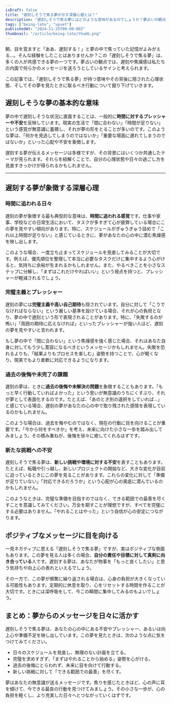```yaml
---
isDraft: false
title: "遅刻しそうで焦る夢が示す深層心理とは？"
description: "遅刻しそうで焦る夢にはどのような意味があるのでしょうか？夢占いの観点から、深層心理や日々の行動へのヒントを詳しく解説します。"
tags: ["being-late", "upset"]
publishedAt: "2024-11-25T00:00:00Z"
thumbnail: "/article/being-late/thumb.png"
---
```


朝、目を覚ますと「ああ、遅刻する！」と夢の中で焦っていた記憶がよみがえる…。そんな経験をしたことはありませんか？この「遅刻しそうで焦る夢」は、多くの人が共感できる夢の一つです。夢占いの観点では、遅刻や焦燥感は私たちの内面で何らかのメッセージを送ろうとしているサインと考えられます。

この記事では、「遅刻しそうで焦る夢」が持つ意味やその背後に隠された心理状態、そしてその夢を見たときに取るべき行動について掘り下げていきます。

<TableOfContents />

## 遅刻しそうな夢の基本的な意味

夢の中で遅刻しそうな状況に直面することは、一般的に<strong>時間に対するプレッシャーや不安</strong>を反映しています。現実の生活で「間に合わない」「時間が足りない」という感覚が無意識に蓄積し、それが夢の形をとることが多いのです。このような夢は、「何かを見逃してしまうのではないか」「重要な場面に遅れてしまうのではないか」といった心配や不安を象徴します。

遅刻する夢が伝えるメッセージは多様ですが、その背景にはいくつか共通したテーマが見られます。それらを紐解くことで、自分の心理状態や日々の過ごし方を見直すきっかけが得られるかもしれません。

---

## 遅刻する夢が象徴する深層心理

### 時間に追われる日々

遅刻の夢が象徴する最も典型的な意味は、<strong>時間に追われる感覚</strong>です。仕事や家事、学校などの日常生活において、タスクが多すぎて心が疲弊している場合にこの夢を見やすい傾向があります。特に、スケジュールがぎゅうぎゅう詰めで「これ以上時間が足りない」と感じているときに、夢があなたの心の中に潜む焦燥感を映し出します。

このような場合、一度立ち止まってスケジュールを見直してみることが大切です。例えば、優先順位を整理して本当に必要なタスクだけに集中するよう心がけると、気持ちに余裕が生まれるかもしれません。また、やるべきことを小さなステップに分解し、「まずはこれだけやればいい」という視点を持つと、プレッシャーが軽減されるでしょう。

### 完璧主義とプレッシャー

遅刻の夢には<strong>完璧主義や高い自己期待</strong>も隠されています。自分に対して「こうでなければならない」という厳しい基準を設けている場合、それが心の負担となり、夢の中で遅刻という形で表現されることがあります。特に、「失敗するのが怖い」「周囲の期待に応えなければ」といったプレッシャーが強い人ほど、遅刻の夢を見やすいと言われます。

もし夢の中で「間に合わない」という焦燥感を強く感じた場合、それはあなた自身に対してもう少し寛容になるべきというメッセージかもしれません。失敗を恐れるよりも、「結果よりもプロセスを楽しむ」姿勢を持つことで、心が軽くなり、現実でもより柔軟に対応できるようになります。

### 過去の後悔や未完了の課題

遅刻の夢は、ときに<strong>過去の後悔や未解決の問題</strong>を象徴することもあります。「もっと早く行動していればよかった」という思いが無意識のうちにくすぶり、それが夢として表面化するのです。たとえば、「あのとき別の選択をしていれば…」と感じている場合、遅刻の夢があなたの心の中で取り残された感情を表現しているのかもしれません。

このような場合は、過去を悔やむのではなく、現在の行動に目を向けることが重要です。「今から何をすべきか」を考え、未来に向けた小さな一歩を踏み出してみましょう。その積み重ねが、後悔を徐々に癒してくれるはずです。

### 新たな挑戦への不安

遅刻しそうで焦る夢は、<strong>新しい挑戦や環境に対する不安</strong>を表すこともあります。たとえば、転職や引っ越し、新しいプロジェクトの開始など、大きな変化が目前に迫っているときにこの夢を見ることがあります。これらの変化に対して「準備が足りていない」「対応できるだろうか」という心配が心の奥底に潜んでいるのかもしれません。

このようなときは、完璧な準備を目指すのではなく、できる範囲での最善を尽くすことを意識してみてください。万全を期すことが理想ですが、すべてを完璧にする必要はありません。「やれることはやった」という自信が心の安定につながります。

## ポジティブなメッセージに目を向ける

一見ネガティブに思える「遅刻しそうで焦る夢」ですが、実はポジティブな側面もあります。この夢を見る人は多くの場合、<strong>自分の責任や目標に対して真剣に向き合っている</strong>人です。遅刻する夢は、あなたが物事を「もっと良くしたい」と思う気持ちや向上心の表れといえるでしょう。

その一方で、この夢が頻繁に繰り返される場合は、心身の負担が大きくなっている可能性もあります。定期的に休息を取り、心をリセットする時間を作ることが大切です。ときには深呼吸をして、今この瞬間に集中してみるのもよいでしょう。

## まとめ：夢からのメッセージを日々に活かす

遅刻しそうで焦る夢は、あなたの心の中にある不安やプレッシャー、あるいは向上心や準備不足を映し出しています。この夢を見たときは、次のような点に気をつけてみてください。

- 日々のスケジュールを見直し、無理のない計画を立てる。
- 完璧を求めすぎず、「まずはやれることから始める」姿勢を心がける。
- 過去の後悔にとらわれず、未来に目を向けて行動する。
- 新しい挑戦に対して「できる範囲での最善」を尽くす。

夢はあなたの無意識が送るメッセージです。焦りを感じたときほど、心の声に耳を傾けて、今できる最良の行動を見つけてみましょう。その小さな一歩が、心の負担を軽くし、より充実した日々へとつながっていくはずです。
